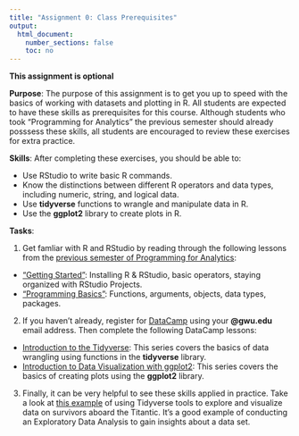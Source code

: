 ```yaml
---
title: "Assignment 0: Class Prerequisites"
output:
  html_document:
    number_sections: false
    toc: no
---
```


**This assignment is optional**

**Purpose**: The purpose of this assignment is to get you up to speed with the basics of working with datasets and plotting in R. All students are expected to have these skills as prerequisites for this course. Although students who took "Programming for Analytics" the previous semester should already posssess these skills, all students are encouraged to review these exercises for extra practice. 

**Skills**: After completing these exercises, you should be able to:
 
 - Use RStudio to write basic R commands. 
 - Know the distinctions between different R operators and data types, including numeric, string, and logical data.
 - Use **tidyverse** functions to wrangle and manipulate data in R. 
 - Use the **ggplot2** library to create plots in R. 

**Tasks**:

1. Get famliar with R and RStudio by reading through the following lessons from the [previous semester of Programming for Analytics](https://emse6574-gwu.github.io/2019-Fall/index.html):

- ["Getting Started"](https://emse6574-gwu.github.io/2019-Fall/L1.2-getting-started.html): Installing R & RStudio, basic operators, staying organized with RStudio Projects. 
- ["Programming Basics"](https://emse6574-gwu.github.io/2019-Fall/L2-programming-basics.html): Functions, arguments, objects, data types, packages.

2. If you haven't already, register for [DataCamp](https://www.datacamp.com/groups/shared_links/dc8dffcb7204d04728b4a92c5511bac4293fec6b) using your **@gwu.edu** email address. Then complete the following DataCamp lessons:

- [Introduction to the Tidyverse](https://www.datacamp.com/courses/introduction-to-the-tidyverse): This series covers the basics of data wrangling using functions in the **tidyverse** library.
- [Introduction to Data Visualization with ggplot2](https://www.datacamp.com/courses/introduction-to-data-visualization-with-ggplot2): This series covers the basics of creating plots using the **ggplot2** library.

3. Finally, it can be very helpful to see these skills applied in practice. Take a look at [this example](https://www.datacamp.com/community/tutorials/tidyverse-tutorial-r) of using Tidyverse tools to explore and visualize data on survivors aboard the Titantic. It's a good example of conducting an Exploratory Data Analysis to gain insights about a data set.

